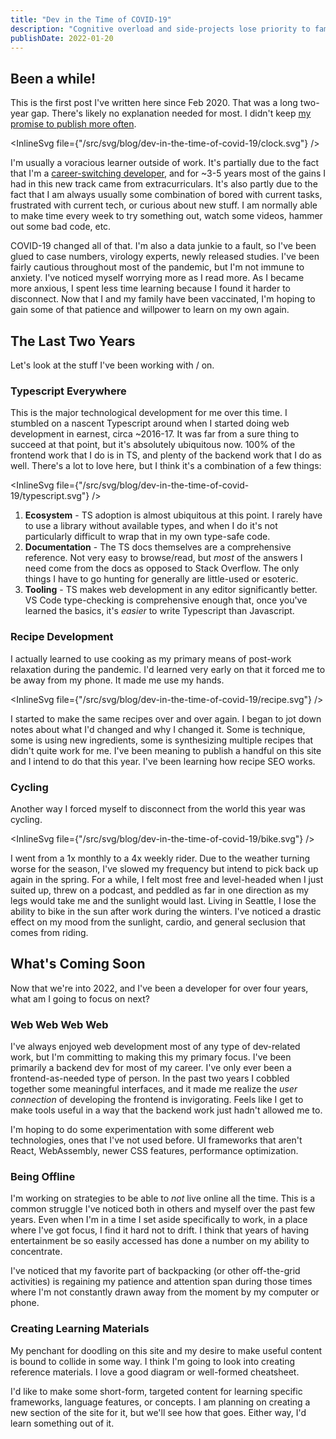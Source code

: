 ```yaml
---
title: "Dev in the Time of COVID-19"
description: "Cognitive overload and side-projects lose priority to family and risk assessment."
publishDate: 2022-01-20
---
```



## Been a while!

This is the first post I've written here since Feb 2020. That was a long two-year gap. There's likely no explanation needed for most. I didn't keep [my promise to publish more often](/blog/hugo/).

<InlineSvg file={"/src/svg/blog/dev-in-the-time-of-covid-19/clock.svg"} />

I'm usually a voracious learner outside of work. It's partially due to the fact that I'm a [career-switching developer](/blog/switching-careers-to-software-engineering-part-two/), and for ~3-5 years most of the gains I had in this new track came from extracurriculars. It's also partly due to the fact that I am always usually some combination of bored with current tasks, frustrated with current tech, or curious about new stuff. I am normally able to make time every week to try something out, watch some videos, hammer out some bad code, etc.

COVID-19 changed all of that. I'm also a data junkie to a fault, so I've been glued to case numbers, virology experts, newly released studies. I've been fairly cautious throughout most of the pandemic, but I'm not immune to anxiety. I've noticed myself worrying more as I read more. As I became more anxious, I spent less time learning because I found it harder to disconnect. Now that I and my family have been vaccinated, I'm hoping to gain some of that patience and willpower to learn on my own again.

## The Last Two Years

Let's look at the stuff I've been working with / on.

### Typescript Everywhere

This is the major technological development for me over this time. I stumbled on a nascent Typescript around when I started doing web development in earnest, circa ~2016-17. It was far from a sure thing to succeed at that point, but it's absolutely ubiquitous now. 100% of the frontend work that I do is in TS, and plenty of the backend work that I do as well. There's a lot to love here, but I think it's a combination of a few things:

<InlineSvg file={"/src/svg/blog/dev-in-the-time-of-covid-19/typescript.svg"} />

1. **Ecosystem** - TS adoption is almost ubiquitous at this point. I rarely have to use a library without available types, and when I do it's not particularly difficult to wrap that in my own type-safe code.
2. **Documentation** - The TS docs themselves are a comprehensive reference. Not very easy to browse/read, but _most_ of the answers I need come from the docs as opposed to Stack Overflow. The only things I have to go hunting for generally are little-used or esoteric.
3. **Tooling** - TS makes web development in any editor significantly better. VS Code type-checking is comprehensive enough that, once you've learned the basics, it's _easier_ to write Typescript than Javascript.

### Recipe Development

I actually learned to use cooking as my primary means of post-work relaxation during the pandemic. I'd learned very early on that it forced me to be away from my phone. It made me use my hands.

<InlineSvg file={"/src/svg/blog/dev-in-the-time-of-covid-19/recipe.svg"} />

I started to make the same recipes over and over again. I began to jot down notes about what I'd changed and why I changed it. Some is technique, some is using new ingredients, some is synthesizing multiple recipes that didn't quite work for me. I've been meaning to publish a handful on this site and I intend to do that this year. I've been learning how recipe SEO works.

### Cycling

Another way I forced myself to disconnect from the world this year was cycling.

<InlineSvg file={"/src/svg/blog/dev-in-the-time-of-covid-19/bike.svg"} />

I went from a 1x monthly to a 4x weekly rider. Due to the weather turning worse for the season, I've slowed my frequency but intend to pick back up again in the spring. For a while, I felt most free and level-headed when I just suited up, threw on a podcast, and peddled as far in one direction as my legs would take me and the sunlight would last. Living in Seattle, I lose the ability to bike in the sun after work during the winters. I've noticed a drastic effect on my mood from the sunlight, cardio, and general seclusion that comes from riding.

## What's Coming Soon

Now that we're into 2022, and I've been a developer for over four years, what am I going to focus on next?

### Web Web Web Web

I've always enjoyed web development most of any type of dev-related work, but I'm committing to making this my primary focus. I've been primarily a backend dev for most of my career. I've only ever been a frontend-as-needed type of person. In the past two years I cobbled together some meaningful interfaces, and it made me realize the _user connection_ of developing the frontend is invigorating. Feels like I get to make tools useful in a way that the backend work just hadn't allowed me to.

I'm hoping to do some experimentation with some different web technologies, ones that I've not used before. UI frameworks that aren't React, WebAssembly, newer CSS features, performance optimization.

### Being Offline

I'm working on strategies to be able to _not_ live online all the time. This is a common struggle I've noticed both in others and myself over the past few years. Even when I'm in a time I set aside specifically to work, in a place where I've got focus, I find it hard not to drift. I think that years of having entertainment be so easily accessed has done a number on my ability to concentrate.

I've noticed that my favorite part of backpacking (or other off-the-grid activities) is regaining my patience and attention span during those times where I'm not constantly drawn away from the moment by my computer or phone.

### Creating Learning Materials

My penchant for doodling on this site and my desire to make useful content is bound to collide in some way. I think I'm going to look into creating reference materials. I love a good diagram or well-formed cheatsheet.

I'd like to make some short-form, targeted content for learning specific frameworks, language features, or concepts. I am planning on creating a new section of the site for it, but we'll see how that goes. Either way, I'd learn something out of it.
